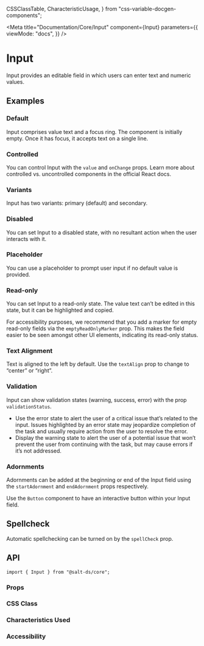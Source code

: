   CSSClassTable,
  CharacteristicUsage,
} from "css-variable-docgen-components";

<Meta
  title="Documentation/Core/Input"
  component={Input}
  parameters={{
    viewMode: "docs",
  }}
/>

# Input

Input provides an editable field in which users can enter text and numeric values.

<Canvas>
  <Story id="core-input--default" />
</Canvas>

## Examples

### Default

Input comprises value text and a focus ring. The component is initially empty. Once it has focus, it accepts text on a single line.

<Canvas>
  <Story id="core-input--default" />
</Canvas>

### Controlled

You can control Input with the `value` and `onChange` props. Learn more about <Link href="https://react.dev/learn/sharing-state-between-components#controlled-and-uncontrolled-components">controlled vs. uncontrolled components</Link> in the official React docs.

<Canvas>
  <Story id="core-input--controlled" />
</Canvas>

### Variants

Input has two variants: primary (default) and secondary.

<Canvas>
  <Story id="core-input--variants" />
</Canvas>

### Disabled

You can set Input to a disabled state, with no resultant action when the user interacts with it.

<Canvas>
  <Story id="core-input--disabled" />
</Canvas>

### Placeholder

You can use a placeholder to prompt user input if no default value is provided.

<Canvas>
  <Story id="core-input--placeholder" />
</Canvas>

### Read-only

You can set Input to a read-only state. The value text can’t be edited in this state, but it can be highlighted and copied.

<Canvas>
  <Story id="core-input--readonly" />
</Canvas>

For accessibility purposes, we recommend that you add a marker for empty read-only fields via the `emptyReadOnlyMarker` prop. This makes the field easier to be seen amongst other UI elements, indicating its read-only status.

<Canvas>
  <Story id="core-input--empty-readonly-marker" />
</Canvas>

### Text Alignment

Text is aligned to the left by default. Use the `textAlign` prop to change to “center” or “right”.

<Canvas>
  <Story id="core-input--text-alignment" />
</Canvas>

### Validation

Input can show validation states (warning, success, error) with the prop `validationStatus`.

<Canvas>
  <Story id="core-input--validation" />
</Canvas>

- Use the error state to alert the user of a critical issue that’s related to the input. Issues highlighted by an error state may jeopardize completion of the task and usually require action from the user to resolve the error.
- Display the warning state to alert the user of a potential issue that won’t prevent the user from continuing with the task, but may cause errors if it’s not addressed.

### Adornments

Adornments can be added at the beginning or end of the Input field using the `startAdornment` and `endAdornment` props respectively.

<Canvas>
  <Story id="core-input--with-static-adornments" />
</Canvas>

Use the `Button` component to have an interactive button within your Input field.

<Canvas>
  <Story id="core-input--with-adornment-button" />
</Canvas>

## Spellcheck

Automatic spellchecking can be turned on by the `spellCheck` prop.

<Canvas>
  <Story id="core-input--spellcheck" />
</Canvas>

## API

```
import { Input } from "@salt-ds/core";
```

### Props

<ArgsTable of={Input} />

### CSS Class

<CSSClassTable of={Input} />

### Characteristics Used

<CharacteristicUsage of={Input} />

### Accessibility

<HelpAndSupport />
